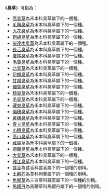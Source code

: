 《'''臭草'''》可指為：
* [[高臭草|高臭草]]為禾本科臭草屬下的一個種。
* [[毛鞘臭草|毛鞘臭草]]為禾本科臭草屬下的一個種。
* [[大花臭草|大花臭草]]為禾本科臭草屬下的一個種。
* [[鞘翅臭草|鞘翅臭草]]為禾本科臭草屬下的一個種。
* [[柴達木臭草|柴達木臭草]]為禾本科臭草屬下的一個種。
* [[長舌臭草|長舌臭草]]為禾本科臭草屬下的一個種。
* [[廣序臭草|廣序臭草]]為禾本科臭草屬下的一個種。
* [[毛葉臭草|毛葉臭草]]為禾本科臭草屬下的一個種。
* [[北臭草|北臭草]]為禾本科臭草屬下的一個種。
* [[伊朗臭草|伊朗臭草]]為禾本科臭草屬下的一個種。
* [[甘肅臭草|甘肅臭草]]為禾本科臭草屬下的一個種。
* [[細葉臭草|細葉臭草]]為禾本科臭草屬下的一個種。
* [[糙臭草|糙臭草]]為禾本科臭草屬下的一個種。
* [[毛臭草|毛臭草]]為禾本科臭草屬下的一個種。
* [[藏東臭草|藏東臭草]]為禾本科臭草屬下的一個種。
* [[偏穗臭草|偏穗臭草]]為禾本科臭草屬下的一個種。
* [[黄穗臭草|黄穗臭草]]為禾本科臭草屬下的一個種。
* [[青甘臭草|青甘臭草]]為禾本科臭草屬下的一個種。
* [[小穗臭草|小穗臭草]]為禾本科臭草屬下的一個種。
* [[高山臭草|高山臭草]]為禾本科臭草屬下的一個種。
* [[藏臭草|藏臭草]]為禾本科臭草屬下的一個種。
* [[德蘭臭草|德蘭臭草]]為禾本科臭草屬下的一個種。
* [[大臭草|大臭草]]為禾本科臭草屬下的一個種。
* [[雅江臭草|雅江臭草]]為禾本科臭草屬下的一個種。
* [[芸香|芸香]]為芸香科芸香屬下的一個種的別稱。
* [[土荊芥|土荊芥]]為莧科刺藜屬下的一個種的別稱。
* [[魚腥草|魚腥草]]為三白草科蕺菜屬下的一個種的別稱。
* [[馬纓丹|馬纓丹]]為馬鞭草科馬纓丹屬下的一個種的別稱。

 {{disambig}}